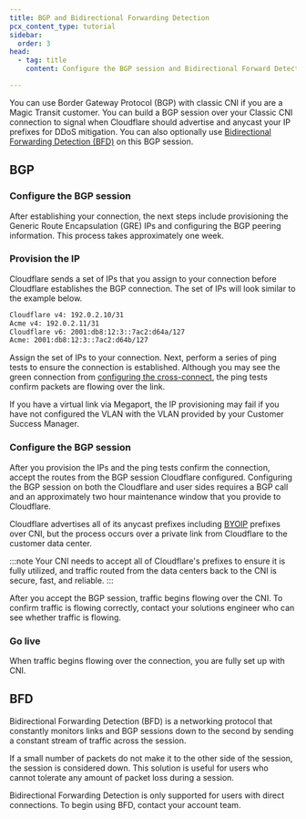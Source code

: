 ```yaml
---
title: BGP and Bidirectional Forwarding Detection
pcx_content_type: tutorial
sidebar:
  order: 3
head:
  - tag: title
    content: Configure the BGP session and Bidirectional Forward Detection

---
```


You can use Border Gateway Protocol (BGP) with classic CNI if you are a Magic Transit customer. You can build a BGP session over your Classic CNI connection to signal when Cloudflare should advertise and anycast your IP prefixes for DDoS mitigation. You can also optionally use [Bidirectional Forwarding Detection (BFD)](#bfd) on this BGP session.

## BGP

### Configure the BGP session

After establishing your connection, the next steps include provisioning the Generic Route Encapsulation (GRE) IPs and configuring the BGP peering information. This process takes approximately one week.

### Provision the IP

Cloudflare sends a set of IPs that you assign to your connection before Cloudflare establishes the BGP connection. The set of IPs will look similar to the example below.

```txt
Cloudflare v4: 192.0.2.10/31
Acme v4: 192.0.2.11/31
Cloudflare v6: 2001:db8:12:3::7ac2:d64a/127
Acme: 2001:db8:12:3::7ac2:d64b/127
```

Assign the set of IPs to your connection. Next, perform a series of ping tests to ensure the connection is established. Although you may see the green connection from [configuring the cross-connect](/network-interconnect/classic-cni/set-up/configure-cross-connect/), the ping tests confirm packets are flowing over the link.

If you have a virtual link via Megaport, the IP provisioning may fail if you have not configured the VLAN with the VLAN provided by your Customer Success Manager.

### Configure the BGP session

After you provision the IPs and the ping tests confirm the connection, accept the routes from the BGP session Cloudflare configured. Configuring the BGP session on both the Cloudflare and user sides requires a BGP call and an approximately two hour maintenance window that you provide to Cloudflare.

Cloudflare advertises all of its anycast prefixes including [BYOIP](/byoip/) prefixes over CNI, but the process occurs over a private link from Cloudflare to the customer data center.

:::note
Your CNI needs to accept all of Cloudflare's prefixes to ensure it is fully utilized, and traffic routed from the data centers back to the CNI is secure, fast, and reliable.
:::

After you accept the BGP session, traffic begins flowing over the CNI. To confirm traffic is flowing correctly, contact your solutions engineer who can see whether traffic is flowing.

### Go live

When traffic begins flowing over the connection, you are fully set up with CNI.

## BFD

Bidirectional Forwarding Detection (BFD) is a networking protocol that constantly monitors links and BGP sessions down to the second by sending a constant stream of traffic across the session.

If a small number of packets do not make it to the other side of the session, the session is considered down. This solution is useful for users who cannot tolerate any amount of packet loss during a session.

Bidirectional Forwarding Detection is only supported for users with direct connections. To begin using BFD, contact your account team.
